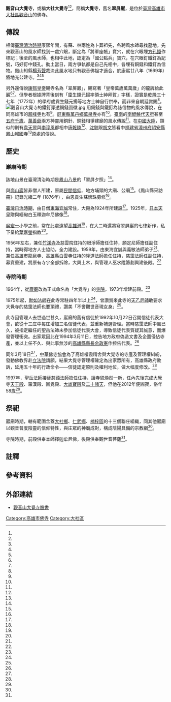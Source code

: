 {{coord|22.729581|120.371093|display=title}}
{{東亞廟宇
| name = 觀音山大覺寺 
| img =File:觀音山大覺寺的大雄寶殿.jpg
| img_capt = 大覺寺大雄寶殿 
| image_width = 250px
| location = {{ROC-TWN}}[[高雄市|高雄市]][[大社區|大社區]]神農里翠屏路110號<ref name="大社大覺寺"/>
| god = [[釋迦牟尼佛|釋迦牟尼佛]]、[[觀世音菩薩|觀世音菩薩]]
| type = 
| struct = 
| open_year ={{QIN}}中葉或初葉
| cere_date =
|}}
'''觀音山大覺寺'''，或稱'''大社大覺寺'''<ref name="大社大覺寺"/><ref name="李文良"/>，簡稱'''大覺寺'''，舊名'''翠屏巖'''，是位於[[臺灣|臺灣]][[高雄市|高雄市]][[大社區|大社區]][[觀音山_(高雄市)|觀音山]]的佛寺。
==傳說==

相傳[[臺灣清治時期|臺灣清治時期]]康熙年間，有蘇、林兩姓為卜葬祖先，各聘風水師尋找墓地。先來觀音山的風水師找到一處穴眼，斷定為「將軍座帳」寶穴，就在穴眼埋[[方孔錢|方孔錢]]作標記；後至的風水師，也相中此地，認定為「國公點兵」寶穴，在穴眼釘鐵釘為記號，巧好釘中錢孔。動土當日，兩方爭執都是自己先相中，各埋有銅錢和鐵釘為信物。鳳山知縣[[楊芳聲|楊芳聲]]裁決此風水地只有觀音佛祖才適合，於康熙廿八年（1669年）將地充公建寺。<ref name="大社大覺寺"/><ref name="呂自揚"/><ref name="林美容"/>

另外還傳說[[康熙皇帝|康熙皇帝]]賜寺名為「翠屏巖」，賜寫著「皇帝萬歲萬萬歲」的龍牌給此巖<ref name="大社大覺寺"/><ref name="劉榮正"/>。但學者根據牌背後刻有「廩生錢元揚率領士紳拜賀」字樣，證實是[[乾隆|乾隆]]三十七年（1772年）的學府歲貢生錢元揚等地方士紳自行供奉，而非來自朝廷賞賜<ref name="李文良"/>。
[[File:觀音山大覺寺的鐵釘穿透銅錢圖徽.jpg|thumb]]
用銅錢與鐵釘為誌信物的風水傳說，在同高雄市的[[超峰寺|超峰寺]]也有<ref name="呂自揚"/>。[[屏東縣|屏東縣]][[萬丹鄉|萬丹鄉]][[萬丹萬泉寺|萬泉寺]]亦有<ref name="李明進"/>。[[臺南|臺南]]的[[南鯤鯓代天府|南鯤鯓代天府]]甚至[[五府千歲|五府千歲]]、[[萬善爺|萬善爺]]兩方神靈用銅針、銅錢相爭建廟的風水傳說<ref name="南鯤鯓代天府"/>。在[[中國大陸|中國大陸]]，類似的則有[[袁天罡|袁天罡]]與[[李淳風|李淳風]]都相中[[唐乾陵|唐乾陵]]<ref name="陳安利"/>、[[沈鈇|沈鈇]]跟[[胡文|胡文]]皆看中[[福建省|福建省]][[漳州府|漳州府]][[詔安縣|詔安縣]][[鳳山報國寺|鳳山報國寺]]<ref name="鳳山報國寺"/>原處的傳說。

{{Quote box| align = right | quoted = true | bgcolor = #CFECEC | title= 〈九日元興巖登高〉 | quote = 
<div style="text-align: right;">[[清朝|清朝]]·林應運</div>翠屏巖上景奇哉，突兀山頭眼界開。紫嶺石疑烏帽落，碧空雲想白衣來。<BR/>傾觴可養雙頤暈，對菊還憐百草頹。九日登高人盡醉，不知何處是天台！| source =  <div style="text-align: right;">《重修鳳山縣志》</div>
}}

== 歷史 ==
===巖廟時期===
該地山景在臺灣清治時期是[[鳳山八景|鳳山八景]]的「翠屏夕照」<ref name="呂自揚"/>。

與[[崗山巖|崗山巖]]皆非僧人所建，原屬[[民間信仰|民間信仰]]、地方埔頭的大廟、公廟<ref name="呂自揚"/>。《鳳山縣采訪冊》記錄光緒二年 (1876年) ，由恩貢生蘇懷珠募修<ref name="林美容"/>。

[[臺灣日治時期|臺灣日治時期]]，由日僧[[東海宜誠|東海宜誠]]常住，大殿為1924年所建設<ref name="林美容"/>。1925年，[[大正天皇|日本天皇]]贈與緬甸白玉釋迦牟尼佛像<ref name="大社大覺寺"/>。

[[吳宏一|吳宏一]]小學之前，常在此處遠望[[高雄港|高雄港]]<ref name="吳宏一2"/>，在大二時還將寫翠屏巖的七律新作，私下呈給[[葉嘉瑩|葉嘉瑩]]指教<ref name="吳宏一"/>。

1956年左右，兼任[[竹溪寺|竹溪寺]]及慈雲院住持的眼淨師擔任住持，願定尼師擔任副住持，當時得地方人士協助，全力建設。1959年，由東海宜誠與義敏法師弟子<ref name="江燦騰"/>、兼任高雄市龍泉寺、高雄縣白雲寺住持的隆道法師擔任住持，慈靄法師任副住持，募資重建，將原有寺宇全部拆除，大興土木，與管理人巫水陞籌劃興建後殿。<ref name="林美容"/>

===寺院時期===

1964年，從[[巖廟|巖廟]]改為正式命名{{efn|許多巖由出家人住持管理之後，巖名往往被改為寺名<ref name="林美容、蘇全正"/>。}}為「大覺寺」的[[寺院|寺院]]。1973年增建前殿。<ref name="林美容"/>

1975年起，[[默如法師|默如法師]]在此寺常駐四年半以上<ref name="默如法師"/>，曾讚賞來此寺的[[天乙尼師|天乙尼師]]敢要求大覺寺的慈靄法師也要頂禮，讚美「不啻觀世音現女身」<ref name="默如法師2"/>。

此寺因管理人去世過世甚久，巖廟的舊有信徒於1992年10月22日召開信徒代表大會，欲從十三庄中每庄增加三名信徒代表，並重新補選管理。當時慈靄法師中風已久，被指定繼任的聖岳法師未參加信徒代表大會，導致信徒代表質疑其誠意，而爆發管理衝突{{efn|巖廟不少由於有[[佛教|佛教]]屬性，便會延請出家人進駐，久而發生出家眾與在家信眾為管理權、廟產與祭祀方式而爭執之事<ref name="林美容"/>。}}。出家眾因此在1994年3月11日，控告地方政府偽造文書及企圖侵佔寺產，並以上任不久、與此事無涉的[[高雄縣縣長|高雄縣縣長]][[余政憲|余政憲]]作控告代表。<ref name="林美容"/>

同年3月18日<ref name="林美容"/>，[[中華佛寺協會|中華佛寺協會]]為了高雄棲霞精舍與大覺寺的寺產及管理權糾紛，發動佛教界赴[[立法院|立法院]]請願，結果大覺寺管理權確定為出家眾所有，高雄縣政府敗訴，延用五十年的行政命令——信徒認定原則及權利地位，做大幅度修改。<ref name="林蓉芝"/>

1997年，聖岳法師接替慈藹法師擔任住持，讓寺貌煥然一新，任內先後完成大覺寺[[天王殿|天王殿]]、羅漢殿、圓覺殿、[[大雄寶殿|大雄寶殿]]及[[二十諸天|二十諸天]]，但他在2012年便圓寂，俗年58歲<ref name="洪創夫"/>。

==祭祀==
巖廟時期，轄有範圍含蓋[[大社鄉|大社鄉]]、[[仁武鄉|仁武鄉]]、[[楠梓區|楠梓區]]的十三個聯庄組織，同其他巖廟以觀音普度陰靈的信仰特性，與庄眾的神廟成對，構成陰陽具備的宗教網<ref name="林美容"/>。

寺院時期，前殿供奉本師釋迦牟尼佛，後殿供奉觀世音菩薩<ref name="大社大覺寺"/>。

{{Portal box|高雄|佛教}}

==註釋==
{{notelist}}

== 參考資料 ==
{{reflist|2|refs=

<ref name="李明進">{{cite book |author=李明進|chapter=〈萬丹的古廟—上帝公廟的神化故事〉|title=《萬丹鄉采風錄》|volume=|date=2004|publisher=屏東縣萬丹鄉采風社 |location=臺灣|language=zh-tw |isbn=9789868094505}}</ref>

<ref name="南鯤鯓代天府">{{Cite web|url=http://www.nkstemple.org.tw/2010/2012_web/2012_web_A2_3.htm|title=爭地大鬥法|author=|language=zh-tw|publisher=南鯤鯓代天府|date=|accessdate=2016-04-01|deadurl=yes|archiveurl=https://web.archive.org/web/20170305001705/http://www.nkstemple.org.tw/2010/2012_web/2012_web_A2_3.htm|archivedate=2017-03-05}}</ref>

<ref name="林美容、蘇全正">{{cite journal |author=林美容、蘇全正|title=〈台灣的民間佛教傳統與「巖仔」的觀音信仰之社會實踐〉|journal =《新世紀宗教研究》|date=2004-03|volume=第2卷|issue=第3期|publisher=財團法人世界宗教博物館發展基金會附設出版社|location=臺灣|language=zh-tw|}}</ref>

<ref name="林蓉芝">{{cite journal |author=林蓉芝|title=〈千山獨行不寂寞－致昭慧法師〈入火坑，敲邊鼓〉讀後感〉|journal=《弘誓雙月刊》|issue=第71期|date=2004-10-01|publisher=佛教弘誓學院|location=台灣|language=zh-tw}}</ref>

<ref name="默如法師">{{cite book |author=默如法師|chapter=〈默如法師自述傳〉|title=《當代佛門人物》|date=1994-02-01|publisher=三民出版社|location=臺灣|language=zh-tw |isbn=9789571905150}}</ref>

<ref name="默如法師2">{{cite journal |author=默如法師|title=〈勇敢有為，直言仗義〉|journal=《中國佛教月刊》|issue=第6期|volume=第24卷|date=1980-03|publisher=中國佛教月刊雜誌社|location=台灣|language=zh-tw}}</ref>

<ref name="江燦騰">{{cite journal |author=[[江燦騰|江燦騰]]|title=〈日治時期高雄佛教發展與東海宜誠〉|journal=《中華佛學學報》|issue=第16期|date=2003-09|publisher=中華佛學研究所|location=台灣|language=zh-tw}}</ref>

<ref name="吳宏一">{{cite journal |author=[[吳宏一|吳宏一]]|title=〈談詩憶往記前塵-------我大學時代所認識的葉老師〉|journal=《文訊》|issue=第343期|date=2014-05|publisher=文訊雜誌社|location=台灣|language=zh-tw}}</ref>

<ref name="吳宏一2">{{cite journal |author=[[吳宏一|吳宏一]]|title=〈我有很多個愛〉|journal=《明報月刊》|volume=第35卷|issue=第3期|date=2000-03|publisher=香港明報集團|location=香港|language=zh-hk}}</ref>

<ref name="李文良">{{cite journal |author=李文良|title=〈立大清旗，奉萬歲牌： 朱一貴事件時的「皇上萬歲聖旨牌」與地方社會〉|journal =《臺灣史研究》|date=2012-02|volume=第19卷|issue=第2期|publisher=中央研究院臺灣史研究所 |location=臺灣|language=zh-tw|}}</ref>


<ref name="洪創夫">{{Cite news|url=http://www.twtimes.com.tw/index.php?page=news&nid=283310|title=觀音山大覺寺住持方丈圓寂|author=洪創夫|language=zh-tw|publisher=《臺灣時報》|date=2012-10-16|accessdate=2016-03-24|archive-url=https://web.archive.org/web/20160405152748/http://www.twtimes.com.tw/index.php?page=news&nid=283310|archive-date=2016-04-05|dead-url=yes}}</ref>


<ref name="林美容">{{cite journal |author=林美容|title=〈從南部地區的「巖仔」來看台灣的民間佛教〉|journal =《思與言》|date=1995-06|volume=第33卷|issue=第2期|publisher=思與言雜誌社|location=臺灣|language=zh-tw|}}</ref>


<ref name="陳安利">{{cite book |author=陳安利|chapter=〈唐十八陵的營建〉|title=《唐十八陵》|date=2001-05-01|publisher=中國青年出版社|location=中國|language=zh-cn|isbn=9787500642794}}</ref>

<ref name="大社大覺寺">{{Cite web|url=http://www.bakss.org.tw/f_040det.php?m_autosn=1|title=大社大覺寺|author=|language=zh-tw|publisher=大高雄佛教會|date=|accessdate=2016-03-24}}{{dead link|date=2018年4月 |bot=InternetArchiveBot |fix-attempted=yes }}</ref>

<ref name="呂自揚">{{Cite news|url=http://www.twtimes.com.tw/?page=news&nid=222418|title=春寫鳳邑三古岩|author=呂自揚|language=zh-tw|publisher=《臺灣時報》|date=2012-01-19|accessdate=2016-03-24|archive-url=https://web.archive.org/web/20160405163744/http://www.twtimes.com.tw/?page=news&nid=222418|archive-date=2016-04-05|dead-url=yes}}</ref>

<ref name="劉榮正">{{Cite news|url=http://www.twtimes.com.tw/?page=news&nid=370005|title=高雄小故事　翠屏巖傳奇：建寺與龍牌傳說|author=劉榮正|language=zh-tw|publisher=《臺灣時報》|date=2013-11-07|accessdate=2016-03-02|archive-url=https://web.archive.org/web/20160413075423/http://www.twtimes.com.tw/?page=news&nid=370005|archive-date=2016-04-13|dead-url=yes}}</ref>

<ref name="鳳山報國寺">{{cite book |author=盧奕醒、鄭炳炎|chapter=〈鳳山報國寺〉|title=《漳州旅遊景點民間傳說：攬勝美漳州》|volume=下冊|date=2014-08-30|publisher=龍視界|location=臺灣|language=zh-tw |isbn=9789865732608}}</ref>

}}

==外部連結==
*[https://www.facebook.com/%E8%A7%80%E9%9F%B3%E5%B1%B1%E5%A4%A7%E8%A6%BA%E5%AF%BA-229596017213422/ 觀音山大覺寺臉書] {{Wayback|url=https://www.facebook.com/%E8%A7%80%E9%9F%B3%E5%B1%B1%E5%A4%A7%E8%A6%BA%E5%AF%BA-229596017213422/ |date=20200501170300 }}
[[Category:高雄市佛寺|Category:高雄市佛寺]]
[[Category:大社區|Category:大社區]]